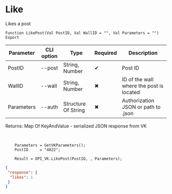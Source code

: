 ﻿---
sidebar_position: 1
---


# Like
 Likes a post



`Function LikePost(Val PostID, Val WallID = "", Val Parameters = "") Export`

  | Parameter | CLI option | Type | Required | Description |
  |-|-|-|-|-|
  | PostID | --post | String, Number | &#x2714; | Post ID |
  | WallID | --wall | String, Number | &#x2716; | ID of the wall where the post is located |
  | Parameters | --auth | Structure Of String | &#x2716; | Authorization JSON or path to .json |

  
  Returns:  Map Of KeyAndValue - serialized JSON response from VK

<br/>




```bsl title="1C:Enterprise/OneScript code example"
    Parameters = GetVKParameters();
    PostID     = "4822";

    Result = OPI_VK.LikePost(PostID, , Parameters);
```
 



```json title="Result"
{
 "response": {
  "likes": 1
 }
}
```
